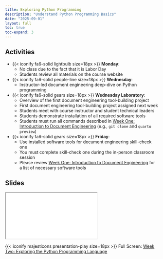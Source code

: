 ```yaml
---
title: Exploring Python Programming
description: "Understand Python Programming Basics"
date: "2025-09-01"
layout: full
toc: true
toc-expand: 3
---
```


## Activities

- {{< iconify fa6-solid lightbulb size=18px >}} **Monday**:
  - No class due to the fact that it is Labor Day
  - Students review all materials on the course website
- {{< iconify fa6-solid people-line size=18px >}} **Wednesday**:
  - Instructor-led document engineering deep-dive on Python programming
- {{< iconify fa6-solid gears size=18px >}} **Wednesday Laboratory**:
  - Overview of the first document engineering tool-building project
  - First document engineering tool-building project assigned next week
  - Students meet with course instructor and student technical leaders
  - Students demonstrate installation of all required software tools
  - Students must run all commands described in [Week One: Introduction to
  Document Engineering](../../slides/weekone/) (e.g., `git clone` and `quarto
  preview`)
- {{< iconify fa6-solid gears size=18px >}} **Friday**:
  - Use installed software tools for document engineering skill-check one
  - You must complete skill-check one during the in-person classroom session
  - Please review [Week One: Introduction to Document
  Engineering](../../slides/weekone/) for a list of necessary software tools

## Slides

```{=html}
<iframe class="slide-deck" src="../../slides/weektwo/"></iframe>
```

{{< iconify majesticons presentation-play size=18px >}} Full Screen: [Week Two: Exploring the Python Programming Language](../../slides/weektwo/)
